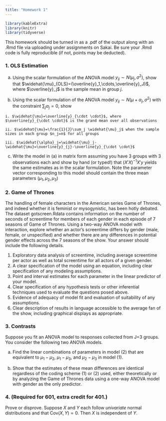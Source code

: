 ```yaml
---
title: "Homework 1"
---
```


```r
library(kableExtra)
library(knitr)
library(tidyverse)
```

This homework should be turned in as a .pdf of the output along with an .Rmd file via uploading under assignments on Sakai. Be sure your .Rmd code is fully reproducible (if not, points may be deducted).

### 1. OLS Estimation

  a. Using the scalar formulation of the ANOVA model $y_{ij} \sim N\left(\mu_j,\sigma^2 \right)$, show that $\widehat{\mu}_{OLS}=(\overline{y}_1,\cdots,\overline{y}_J)$, where $\overline{y}_j$ is the sample mean in group $j$.
  
  b. Using the scalar formulation of the ANOVA model $y_{ij} \sim N\left(\mu+\alpha_j,\sigma^2 \right)$ with the constraint $\sum_j \alpha_j=0$, show
    
    i. $\widehat{\mu}=\overline{y}_{\cdot \cdot}$, where $\overline{y}_{\cdot \cdot}$ is the grand mean over all observations
    
    ii. $\widehat{\mu}=\frac{1}{J}\sum_j \widehat{\mu}_j$ when the sample sizes in each group $n_j=n$ for all groups
    
    iii. $\widehat{\alpha}_j=\widehat{\mu}_j-\widehat{\mu}=\overline{y}_{j}-\overline{y}_{\cdot \cdot}$
    
  
  c. Write the model in (a) in matrix form assuming you have 3 groups with 3 observations each and show by hand (or typed!) that $(X'X)^{-1}X'y$ yields the same estimates as in the scalar formulation. Note the parameter vector corresponding to this model should contain the three mean parameters $(\mu_1, \mu_2, \mu_3)$
  
  
  

    

  
  
### 2. Game of Thrones

The handling of female characters in the American series Game of Thrones, and indeed whether it is feminist or mysogynistic, has been hotly debated. The dataset gotscreen.Rdata contains information on the number of seconds of screentime for members of each gender in each episode of 7 seasons of Game of Thrones. Using a two-way ANOVA model with interaction, explore whether an actor's screentime differs by gender (male, female, or unspecified) and whether there are any differences in potential gender effects across the 7 seasons of the show. Your answer should include the following details.

  1. Exploratory data analysis of screentime, including average screentime per actor as well as total screentime for all actors of a given gender. 
  2. A clear specification of the model using an equation, including clear specification of any modeling assumptions.
  3. Point and interval estimates for each parameter in the linear predictor of your model.
  4. Clear specification of any hypothesis tests or other inferential techniques used to evaluate the questions posed above.
  5. Evidence of adequacy of model fit and evaluation of suitability of any assumptions.
  6. Clear description of results in language accessible to the average fan of the show, including graphical displays as appropriate.
  
### 3. Contrasts

Suppose you fit an ANOVA model to responses collected from J=3 groups. You consider the following two ANOVA models.

\begin{eqnarray}
y_{ij}&=&\mu_j + \varepsilon_{ij} ~~~~~~~~~~~~~~~~~~~~~~~~~~~~~~~~~~~~~~~~~~~~~ (1) \\
y_{ij}&=& \mu + \alpha_1I(j=1)+\alpha_2I(j=2)+\varepsilon_{ij} ~~~~ (2)
\end{eqnarray}

  a. Find the linear combinations of parameters in model (2) that are equivalent to $\mu_1-\mu_2$, $\mu_1-\mu_3$, and $\mu_2-\mu_3$ in model (1).
  
  b. Show that the estimates of these mean differences are identical regardless of the coding scheme (1) or (2) used, either theoretically or by analyzing the Game of Thrones data using a one-way ANOVA model with gender as the only predictor.
  
  
### 4. (Required for 601, extra credit for 401.) 
Prove or disprove. Suppose $X$ and $Y$ each follow *univariate* normal distributions and that $\text{Cov}(X,Y)=0$. Then $X$ is independent of $Y$.

